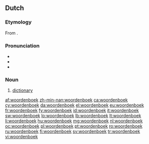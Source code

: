 ==Dutch==
{{wikipedia|lang=nl}}
===Etymology===
From {{compound|woord|boek|lang=nl}}.

===Pronunciation===
* {{audio|Nl-woordenboek.ogg|audio}}
* {{IPA|/ˈwoːrdə(n)buk/|[ˈwʊːrdə(m)buk]|lang=nl}}
* {{hyphenation|woor|den|boek}}

===Noun===
{{nl-noun|n|woordenboeken|woordenboekje}}

# [[dictionary]]

[[af:woordenboek]]
[[zh-min-nan:woordenboek]]
[[ca:woordenboek]]
[[cy:woordenboek]]
[[da:woordenboek]]
[[el:woordenboek]]
[[eu:woordenboek]]
[[fr:woordenboek]]
[[fy:woordenboek]]
[[id:woordenboek]]
[[it:woordenboek]]
[[sw:woordenboek]]
[[lo:woordenboek]]
[[lb:woordenboek]]
[[lt:woordenboek]]
[[li:woordenboek]]
[[hu:woordenboek]]
[[mg:woordenboek]]
[[nl:woordenboek]]
[[oc:woordenboek]]
[[pl:woordenboek]]
[[pt:woordenboek]]
[[ro:woordenboek]]
[[ru:woordenboek]]
[[fi:woordenboek]]
[[sv:woordenboek]]
[[tr:woordenboek]]
[[vi:woordenboek]]